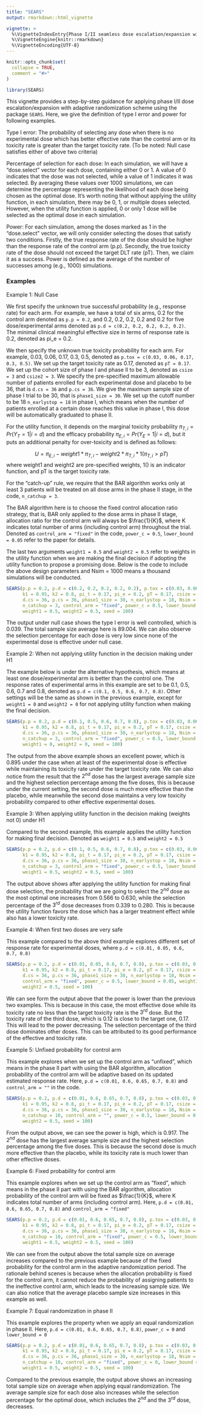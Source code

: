 ---
title: "SEARS"
output: rmarkdown::html_vignette

vignette: >
  %\VignetteIndexEntry{Phase I/II seamless dose escalation/expansion with adaptive randomization scheme}
  %\VignetteEngine{knitr::rmarkdown}
  %\VignetteEncoding{UTF-8}
---

```{r, include = FALSE}
knitr::opts_chunk$set(
  collapse = TRUE,
  comment = "#>"
)
```

```{r setup, warning = FALSE}
library(SEARS)
```
This vignette provides a step-by-step guidance for applying phase I/II dose escalation/expansion with adaptive randomization scheme using the package `SEARS`. Here, we give the definition of type I error and power for following examples.

Type I error: The probability of selecting any dose when there is no experimental dose which has better effective rate than the control arm or its toxicity rate is greater than the target toxicity rate. (To be noted: Null case satisfies either of above two criteria)

Percentage of selection for each dose: In each simulation, we will have a "dose.select" vector for each dose, containing either 0 or 1. A value of 0 indicates that the dose was not selected, while a value of 1 indicates it was selected. By averaging these values over 1000 simulations, we can determine the percentage representing the likelihood of each dose being chosen as the optimal dose. It's worth noting that without applying the utility function, in each simulation, there may be 0, 1, or multiple doses selected. However, when the utility function is applied, 0 or only 1 dose will be selected as the optimal dose in each simulation.

Power: For each simulation, among the doses marked as 1 in the “dose.select” vector, we will only consider selecting the doses that satisfy two conditions. Firstly, the true response rate of the dose should be higher than the response rate of the control arm (p.p). Secondly, the true toxicity rate of the dose should not exceed the target DLT rate (pT). Then, we claim it as a success. Power is defined as the average of the number of successes among (e.g., 1000) simulations.

 

### Examples



Example 1: Null Case

We first specify the unknown true successful probability (e.g., response rate) for each arm. For example, we have a total of six arms, 0.2 for the control arm denoted as `p.p = 0.2`, and 0.2, 0.2, 0.2, 0.2 and 0.2 for five dose/experimental arms denoted as `p.d = c(0.2, 0.2, 0.2, 0.2, 0.2)`. The minimal clinical meaningful effective size in terms of response rate is 0.2, denoted as pi_e = 0.2.

We then specify the unknown true toxicity probability for each arm. For example, 0.03, 0.06, 0.17, 0.3, 0.5, denoted as `p.tox = c(0.03, 0.06, 0.17, 0.3, 0.5)`. We set up the target toxicity rate as 0.17, denoted as `pT = 0.17`. We set up the cohort size of phase I and phase II to be 3, denoted as `csize = 3` and `csize2 = 3`. We specify the pre-specified maximum allowable number of patients enrolled for each experimental dose and placebo to be 36, that is `d.cs = 36` and `p.cs = 36`. We give the maximum sample size of phase I trial to be 30, that is `phase1_size = 30`. We set up the cutoff number to be 18 `n_earlystop = 18` in phase I, which means when the number of patients enrolled at a certain dose reaches this value in phase I, this dose will be automatically graduated to phase II. 

For the utility function, it depends on the marginal toxicity probability $\pi_{T,i} = Pr(Y_T = 1 | i = d)$ and the efficacy probability $\pi_{E,i} = Pr(Y_E = 1 | i = d)$, but it puts an additional penalty for over-toxicity and is defined as follows:

$$U = \pi_{E,i} - weight1 * \pi_{T,i} - weight2 * \pi_{T,i} * 1(\pi_{T,i} > pT)$$ 
where weight1 and weight2 are pre-specified weights, 1() is an indicator function, and pT is the target toxicity rate.

For the "catch-up" rule, we require that the BAR algorithm works only at least 3 patients will be treated on all dose arms in the phase II stage, in the code, `n_catchup = 3`.

The BAR algorithm here is to choose the fixed control allocation ratio strategy, that is, BAR only applied to the dose arms in phase II stage, allocation ratio for the control arm will always be $\frac{1}{K}$, where K indicates total number of arms (including control arm) throughout the trial. Denoted as `control_arm = "fixed"` in the code, `power_c = 0.5`, `lower_bound = 0.05` refer to the paper for details.


The last two arguments `weight1 = 0.5` and `weight2 = 0.5` refer to weights in the utility function when we are making the final decision if adopting the utility function to propose a promising dose. Below is the code to include the above design parameters and Nsim = 1000 means a thousand simulations will be conducted. 

```{r}
SEARS(p.p = 0.2, p.d = c(0.2, 0.2, 0.2, 0.2, 0.2), p.tox = c(0.03, 0.06, 0.17, 0.3, 0.5),
      k1 = 0.95, k2 = 0.8, pi_t = 0.17, pi_e = 0.2, pT = 0.17, csize = 3, csize2 = 3, 
      d.cs = 36, p.cs = 36, phase1_size = 30, n_earlystop = 18, Nsim = 1000, 
      n_catchup = 3, control_arm = "fixed", power_c = 0.5, lower_bound = 0.05, 
      weight1 = 0.5, weight2 = 0.5, seed = 100)
```
The output under null case shows the type I error is well controlled, which is 0.039. The total sample size average here is 89.004. We can also observe the selection percentage for each dose is very low since none of the experimental dose is effective under null case. 



Example 2: When not applying utility function in the decision making under H1

The example below is under the alternative hypothesis, which means at least one dose/experimental arm is better than the control one. The response rates of experimental arms in this example are set to be 0.1, 0.5, 0.6, 0.7 and 0.8, denoted as `p.d = c(0.1, 0.5, 0.6, 0.7, 0.8)`. Other settings will be the same as shown in the previous example, except for `weight1 = 0` and `weight2 = 0` for not applying utility function when making the final decision.

```{r}
SEARS(p.p = 0.2, p.d = c(0.1, 0.5, 0.6, 0.7, 0.8), p.tox = c(0.03, 0.06, 0.17, 0.3, 0.5),
      k1 = 0.95, k2 = 0.8, pi_t = 0.17, pi_e = 0.2, pT = 0.17, csize = 3, csize2 = 3, 
      d.cs = 36, p.cs = 36, phase1_size = 30, n_earlystop = 18, Nsim = 1000, 
      n_catchup = 3, control_arm = "fixed", power_c = 0.5, lower_bound = 0.05, 
      weight1 = 0, weight2 = 0, seed = 100)
```
The output from the above example shows an excellent power, which is 0.895 under the case when at least of the experimental dose is effective while maintaining its toxicity rate under the target toxicity rate. We can also notice from the result that the $2^{nd}$ dose has the largest average sample size and the highest selection percentage among the five doses, this is because under the current setting, the second dose is much more effective than the placebo, while meanwhile the second dose maintains a very low toxicity probability compared to other effective experimental doses.



Example 3: When applying utility function in the decision making (weights not 0) under H1

Compared to the second example, this example applies the utility function for making final decision. Denoted as `weight1 = 0.5` and `weight2 = 0.5`

```{r}
SEARS(p.p = 0.2, p.d = c(0.1, 0.5, 0.6, 0.7, 0.8), p.tox = c(0.03, 0.06, 0.17, 0.3, 0.5),
      k1 = 0.95, k2 = 0.8, pi_t = 0.17, pi_e = 0.2, pT = 0.17, csize = 3, csize2 = 3, 
      d.cs = 36, p.cs = 36, phase1_size = 30, n_earlystop = 18, Nsim = 1000, 
      n_catchup = 3, control_arm = "fixed", power_c = 0.5, lower_bound = 0.05, 
      weight1 = 0.5, weight2 = 0.5, seed = 100)
```
The output above shows after applying the utility function for making final dose selection, the probability that we are going to select the $2^{nd}$ dose as the most optimal one increases from 0.566 to 0.630, while the selection percentage of the $3^{rd}$ dose decreases from 0.339 to 0.280. This is because the utility function favors the dose which has a larger treatment effect while also has a lower toxicity rate.



Example 4: When first two doses are very safe

This example compared to the above third example explores different set of response rate for experimental doses, where `p.d = c(0.01, 0.05, 0.6, 0.7, 0.8)`

```{r}
SEARS(p.p = 0.2, p.d = c(0.01, 0.05, 0.6, 0.7, 0.8), p.tox = c(0.03, 0.06, 0.12, 0.3, 0.5),
      k1 = 0.95, k2 = 0.8, pi_t = 0.17, pi_e = 0.2, pT = 0.17, csize = 3, csize2 = 3, 
      d.cs = 36, p.cs = 36, phase1_size = 30, n_earlystop = 18, Nsim = 1000, n_catchup = 3, 
      control_arm = "fixed", power_c = 0.5, lower_bound = 0.05, weight1 = 0.5, 
      weight2 = 0.5, seed = 100)
```
We can see form the output above that the power is lower than the previous two examples. This is because in this case, the most effective dose while its toxicity rate no less than the target toxicity rate is the $3^{rd}$ dose. But the toxicity rate of the third dose, which is 0.12 is close to the target one, 0.17. This will lead to the power decreasing. The selection percentage of the third dose dominates other doses. This can be attributed to its good performance of the effective and toxicity rate.  



Example 5: Unfixed probability for control arm

This example explores when we set up the control arm as "unfixed", which means in the phase II part with using the BAR algorithm, allocation probability of the control arm will be adaptive based on its updated estimated response rate. Here, `p.d = c(0.01, 0.6, 0.65, 0.7, 0.8)` and `control_arm = ""` in the code.

```{r}
SEARS(p.p = 0.2, p.d = c(0.01, 0.6, 0.65, 0.7, 0.8), p.tox = c(0.03, 0.06, 0.12, 0.3, 0.5),
      k1 = 0.95, k2 = 0.8, pi_t = 0.17, pi_e = 0.2, pT = 0.17, csize = 3, csize2 = 3, 
      d.cs = 36, p.cs = 36, phase1_size = 30, n_earlystop = 18, Nsim = 1000, 
      n_catchup = 10, control_arm = "", power_c = 0.5, lower_bound = 0.05, weight1 = 0.5, 
      weight2 = 0.5, seed = 100)
```
From the output above, we can see the power is high, which is 0.917. The $2^{nd}$ dose has the largest average sample size and the highest selection percentage among the five doses. This is because the second dose is much more effective than the placebo, while its toxicity rate is much lower than other effective doses.



Example 6: Fixed probability for control arm

This example explores when we set up the control arm as "fixed", which means in the phase II part with using the BAR algorithm, allocation probability of the control arm will be fixed as $\frac{1}{K}$, where K indicates total number of arms (including control arm). Here, `p.d = c(0.01, 0.6, 0.65, 0.7, 0.8)` and `control_arm = "fixed"`

```{r}
SEARS(p.p = 0.2, p.d = c(0.01, 0.6, 0.65, 0.7, 0.8), p.tox = c(0.03, 0.06, 0.12, 0.3, 0.5),
      k1 = 0.95, k2 = 0.8, pi_t = 0.17, pi_e = 0.2, pT = 0.17, csize = 3, csize2 = 3, 
      d.cs = 36, p.cs = 36, phase1_size = 30, n_earlystop = 18, Nsim = 1000, 
      n_catchup = 10, control_arm = "fixed", power_c = 0.5, lower_bound = 0.05, 
      weight1 = 0.5, weight2 = 0.5, seed = 100)
```
We can see from the output above the total sample size on average increases compared to the previous example because of the fixed probability for the control arm in the adaptive randomization period. The rationale behind scenes is because when the allocation probability is fixed for the control arm, it cannot reduce the probability of assigning patients to the ineffective control arm, which leads to the increasing sample size. We can also notice that the average placebo sample size increases in this example as well.



Example 7: Equal randomization in phase II

This example explores the property when we apply an equal randomization in phase II. Here, `p.d = c(0.01, 0.6, 0.65, 0.7, 0.8)`, `power_c = 0` and `lower_bound = 0`

```{r}
SEARS(p.p = 0.2, p.d = c(0.01, 0.6, 0.65, 0.7, 0.8), p.tox = c(0.03, 0.06, 0.12, 0.3, 0.5),
      k1 = 0.95, k2 = 0.8, pi_t = 0.17, pi_e = 0.2, pT = 0.17, csize = 3, csize2 = 3, 
      d.cs = 36, p.cs = 36, phase1_size = 30, n_earlystop = 18, Nsim = 1000, 
      n_catchup = 10, control_arm = "fixed", power_c = 0, lower_bound = 0, 
      weight1 = 0.5, weight2 = 0.5, seed = 100)
```



Compared to the previous example, the output above shows an increasing total sample size on average when applying equal randomization. The average sample size for each dose also increases while the selection percentage for the optimal dose, which includes the $2^{nd}$ and the $3^{rd}$ dose, decreases.  
